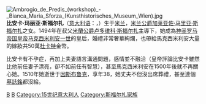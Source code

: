 [[File:Ambrogio_de_Predis_(workshop)_-_Bianca_Maria_Sforza_(Kunsthistorisches_Museum_Wien).jpg|right]]
'''比安卡·玛丽亚·斯福尔扎'''（[[意大利语|意大利语]]：'''{{lang|it|Bianca Maria Sforza}}'''，{{bd|1472年|4月5日|1510年|12月31日|catIdx=B}}）生于[[米兰|米兰]]，[[米蘭統治者列表|米兰公爵]][[加莱亚佐·马里亚·斯福尔扎|加莱亚佐·马里亚·斯福尔扎]]之女。1494年在叔父[[米蘭公爵|米蘭公爵]][[卢多维科·斯福尔扎|卢多维科·斯福尔扎]]主導下，她成為[[神聖羅馬皇帝|神圣罗马帝国皇帝]][[馬克西米利安一世_(神聖羅馬帝國)|马克西米利安一世]]的皇后，婚禮非常奢華絢爛，也帶給馬克西米利安大量的嫁妝共50萬[[达克特|杜卡特]]金幣。

比安卡有不孕症，再加上夫妻語言溝通問題，感情並不融洽（皇帝評論比安卡雖然比他前任妻子漂亮，卻不如前任有智慧），甚至馬克西米利安在1500年後就不再關心她。1510年她逝世于[[因斯布鲁克|因斯布鲁克]]，享年38，她丈夫不但沒出席葬禮，甚至連個[[墓誌銘|墓誌銘]]都沒給。

{{Authority control}}
{{Italy-bio-stub}}

[[Category:神圣罗马帝国皇后|B]]
[[Category:米蘭人|B]]
[[Category:15世纪意大利人|Category:15世纪意大利人]]
[[Category:斯福尔扎家族|Category:斯福尔扎家族]]